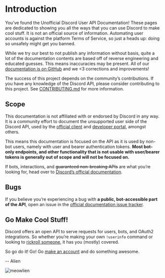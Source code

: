 # Introduction

You’ve found the Unofficial Discord User API Documentation! These pages are dedicated to showing you all the ways that you can use Discord to make cool stuff. It is not an official source of information. Automating user accounts is against the platform Terms of Service, so just a heads up: doing so unsafely might get you banned.

While we try our best to not publish any information without basis, quite a lot of the documentation contents are based off of reverse engineering and educated guesses. This means inaccuracies may be present. All of our [documentation is on GitHub](https://github.com/discord-userdoccers/discord-userdoccers) and we <3 corrections and improvements!

<Alert type="info">

The success of this project depends on the community’s contributions. If you have any knowledge of the Discord API, please consider contributing to this project. See [CONTRIBUTING.md](https://github.com/discord-userdoccers/discord-userdoccers/blob/master/CONTRIBUTING.md) for more information.

</Alert>

## Scope

This documentation is not affiliated with or endorsed by Discord in any way. It is a community effort to document the unsupported user side of the Discord API, used by the [official client](https://discord.com/app) and [developer portal](https://discord.com/developers/applications), amongst others.

This means this documentation is focused on the API as it is used by non-bot users, namely with user and bearer authentication tokens. **Most bot-only endpoints, and other functionality that is not usable with user/bearer tokens is generally out of scope and will not be focused on.**

If bots, interactions, and ~~guaranteed non-breaking APIs~~ are what you’re looking for, head over to [Discord’s official documentation](https://discord.com/developers/docs/intro).

## Bugs

If you believe you’re experiencing a bug with **a public, bot-accessible part of the API**, open an issue in the [official documentation issue tracker](https://github.com/discord/discord-api-docs/issues).

## Go Make Cool Stuff!

Discord offers an open API to serve requests for users, bots, and OAuth2 integrations. So whether you’re making your own `!userinfo` command or looking to [rickroll someone](/topics/voice-connections), it has you (mostly) covered.

So go do it! Go! Go [make an account](/authentication#register) and do something awesome.

-- Alien

![meowlien](https://cdn.discordapp.com/emojis/1120790948302033046.png?size=48)
